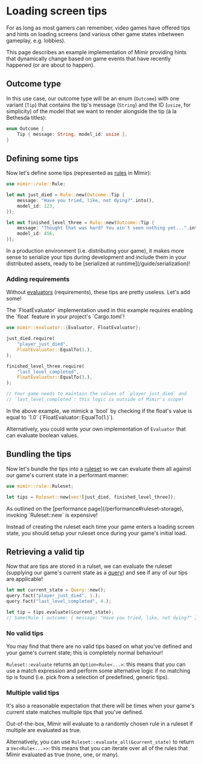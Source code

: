 
# Loading screen tips

For as long as most gamers can remember, video games have offered tips and hints on loading screens (and various other game states inbetween gameplay, e.g. lobbies).

This page describes an example implementation of Mímir providing hints that dynamically change based on game events that have recently happened (or are about to happen).

## Outcome type

In this use case, our outcome type will be an enum (`Outcome`) with one variant (`Tip`) that contains the tip's message (`String`) and the ID (`usize`, for simplicity) of the model that we want to render alongside the tip (à la Bethesda titles):

```rs
enum Outcome {
    Tip { message: String, model_id: usize },
}
```

## Defining some tips

Now let's define some tips (represented as [rules](/concepts/rule) in Mímir):

```rs
use mimir::rule::Rule;

let mut just_died = Rule::new(Outcome::Tip {
    message: "Have you tried, like, not dying?".into(),
    model_id: 123,
});

let mut finished_level_three = Rule::new(Outcome::Tip {
    message: "Thought that was hard? You ain't seen nothing yet...".into(),
    model_id: 456,
});
```

<Callout type="info">
In a production environment (i.e. distributing your game), it makes more sense to serialize your tips during development and include them in your distributed assets, ready to be [serialized at runtime](/guide/serialization)!
</Callout>

### Adding requirements

Without [evaluators](/concepts/evaluator) (requirements), these tips are pretty useless. Let's add some!

<Callout type="warning">
The `FloatEvaluator` implementation used in this example requires enabling the `float` feature in your project's `Cargo.toml`!
</Callout>

```rs
use mimir::evaluator::{Evaluator, FloatEvaluator};

just_died.require(
    "player_just_died",
    FloatEvaluator::EqualTo(1.),
);

finished_level_three.require(
    "last_level_completed",
    FloatEvaluator::EqualTo(3.),
);

// Your game needs to maintain the values of `player_just_died` and
// `last_level_completed`: this logic is outside of Mímir's scope!
```

<Callout type="info">
In the above example, we mimick a `bool` by checking if the float's value is equal to `1.0` (`FloatEvaluator::EqualTo(1.)`).

Alternatively, you could write your own implementation of `Evaluator` that can evaluate boolean values.
</Callout>

## Bundling the tips

Now let's bundle the tips into a [ruleset](/concepts/ruleset) so we can evaluate them all against our game's current state in a performant manner:

```rs
use mimir::rule::Ruleset;

let tips = Ruleset::new(vec![just_died, finished_level_three]);
```

<Callout type="warning">
    As outlined on the [performance page](/performance#ruleset-storage), invoking `Ruleset::new` is expensive!

Instead of creating the ruleset each time your game enters a loading screen state, you should setup your ruleset once during your game's initial load.
</Callout>

## Retrieving a valid tip

Now that are tips are stored in a rulset, we can evaluate the ruleset (supplying our game's current state as a [query](/concepts/query)) and see if any of our tips are applicable!

```rs
let mut current_state = Query::new();
query.fact("player_just_died", 1.);
query.fact("last_level_completed", 4.);

let tip = tips.evaluate(&current_state);
// Some(Rule { outcome: { message: "Have you tried, like, not dying?" }})
```

### No valid tips

You may find that there are no valid tips based on what you've defined and your game's current state; this is completely normal behaviour!

`Ruleset::evaluate` returns an `Option<Rule<...>`: this means that you can use a match expression and perform some alternative logic if no matching tip is found (i.e. pick from a selection of predefined, generic tips).

### Multiple valid tips

It's also a reasonable expectation that there will be times when your game's current state matches multiple tips that you've defined.

Out-of-the-box, Mímir will evaluate to a randomly chosen rule in a ruleset if multiple are evaluated as true.

Alternatively, you can use `Ruleset::evaluate_all(&current_state)` to return a `Vec<Rule<...>>`: this means that you can iterate over all of the rules that Mímir evaluated as true (none, one, or many).
